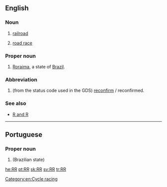 {{also|R&R}}
==English==

===Noun===
{{en-noun}}

# [[railroad]]
# {{context|cycling}} [[road race]]

===Proper noun===
{{en-proper noun}}

# [[Roraima]], a state of [[Brazil]].

===Abbreviation===
{{en-abbr}}

# {{context|aviation|travel|dated}} (from the status code used in the GDS) [[reconfirm]] / reconfirmed.

===See also===
* [[R and R]]

[[Category:en:Cycle racing]]
----

==Portuguese==

===Proper noun===
{{pt-proper noun}}

# {{abbreviation of|Roraima|lang=pt|nodot=1}} (Brazilian state)

[[he:RR]]
[[pt:RR]]
[[sk:RR]]
[[sv:RR]]
[[tr:RR]]